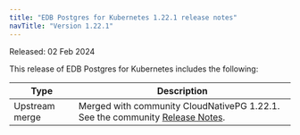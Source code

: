 ```yaml
---
title: "EDB Postgres for Kubernetes 1.22.1 release notes"
navTitle: "Version 1.22.1"
---
```


Released: 02 Feb 2024

This release of EDB Postgres for Kubernetes includes the following:

|      Type      |                                                                                  Description                                                                                   |
| -------------- | ------------------------------------------------------------------------------------------------------------------------------------------------------------------------------ |
| Upstream merge |  Merged with community CloudNativePG 1.22.1. See the community [Release Notes](https://cloudnative-pg.io/documentation/1.22/release_notes/v1.22/).                                    |
